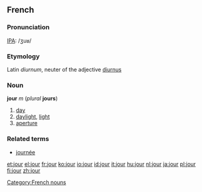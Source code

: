 == French ==
===Pronunciation===
[[IPA]]: /ʒuʁ/
===Etymology===
Latin ''diurnum'', neuter of the adjective [[diurnus]]
===Noun===
'''jour''' ''m'' (''plural'' '''jours''')

#[[day]]
#[[daylight]], [[light]]
#[[aperture]]

===Related terms===
*[[journée]]

[[Category:French nouns]]

[[et:jour]]
[[el:jour]]
[[fr:jour]]
[[ko:jour]]
[[io:jour]]
[[id:jour]]
[[it:jour]]
[[hu:jour]]
[[nl:jour]]
[[ja:jour]]
[[pl:jour]]
[[fi:jour]]
[[zh:jour]]